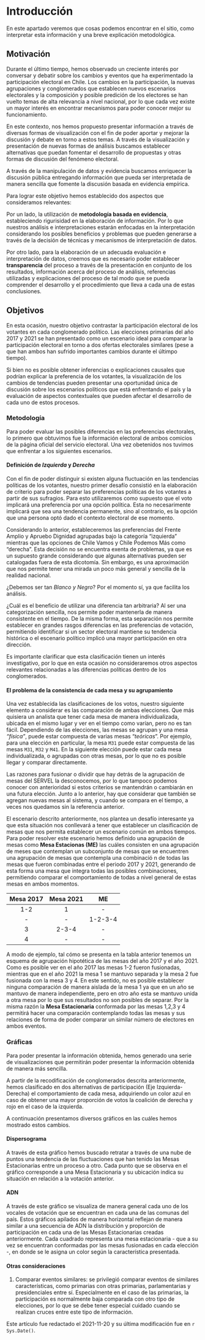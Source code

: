 # Introducción

En este apartado veremos que cosas podemos encontrar en el sitio, como interpretar esta información y una breve explicación metodológica.



## Motivación

Durante el último tiempo, hemos observado un creciente interés por conversar y debatir sobre los cambios y eventos que ha experimentado la participación electoral en Chile. Los cambios en la participación, la nuevas agrupaciones y conglomerados que establecen nuevos escenarios electorales y la composición y posible predición de los electores se han vuelto temas de alta relevancia a nivel nacional, por lo que cada vez existe un mayor interés en encontrar mecanismos para poder conocer mejor su funcionamiento.

En este contexto, nos hemos propuesto presentar información a través de diversas formas de visualización con el fin de poder aportar y mejorar la discusión y debate en torno a estos temas. A través de la visualización y presentación de nuevas formas de análisis buscamos establecer alternativas que puedan fomentar el desarrollo de propuestas y otras formas de discusión del fenómeno electoral. 

A través de la manipulación de datos y evidencia buscamos enriquecer la discusión pública entregando información que pueda ser interpretada de manera sencilla que fomente la discusión basada en evidencia empírica. 

Para lograr este objetivo hemos establecido dos aspectos que consideramos relevantes: 

Por un lado, la utilización de **metodología basada en evidencia**, estableciendo rigurisidad en la elaboración de información. Por lo que nuestros análisis e interpretaciones estarán enfocadas en la interpretación considerando los posibles beneficios y problemas que pueden generarse a través de la decisión de técnicas y mecanismos de interpretación de datos.

Por otro lado, para la elaboración de un adecuada evaluación e interpretación de datos, creemos que es necesario poder establecer **transparencia** del proceso a través de la presentación en conjunto de los resultados, información acerca del proceso de análisis, referencias utilizadas y explicaciones del proceso de tal modo que se pueda comprender el desarrollo y el procedimiento que lleva a cada una de estas conclusiones.


## Objetivos

En esta ocasión, nuestro objetivo contrastar la participación electoral de los votantes en cada conglomerado político. Las elecciones primarias del año 2017 y 2021 se han presentado como un escenario ideal para comparar la participación electoral en torno a dos ofertas electorales similares (pese a que han ambos han sufrido importantes cambios durante el últimpo tiempo). 

Si bien no es posible obtener inferencias o explicaciones causales que podrían explicar la preferencia de los votantes, la visualización de los cambios de tendencias pueden presentar una oportunidad única de discusión sobre los escenarios políticos que está enfrentando el país y la evaluación de aspectos contextuales que pueden afectar el desarrollo de cada uno de estos procesos.

### Metodología

Para poder evaluar las posibles diferencias en las preferencias electorales, lo primero que obtuvimos fue la información electoral de ambos comicios de la página oficial del servicio electoral. Una vez obetenidos nos tuvimos que enfrentar a los siguientes escenarios.


#### Definición de *Izquierda* y *Derecha*

Con el fin de poder distinguir si existen alguna fluctuación en las tendencias políticas de los votantes, nuestro primer desafío consistió en la elaboración de criterio para poder separar las preferencias políticas de los votantes a partir de sus sufragios. Para esto utilizaremos como supuesto que el voto implicará una preferencia por una opción política. Esta no necesarimente implicará que sea una tendencia permanente, sino al contrario, es la opción que una persona optó dado el contexto electoral de ese momento.

Considerando lo anterior, estableceremos las preferencias del Frente Amplio y Apruebo Dignidad agrupadas bajo la categoría "izquierda" mientras que las opciones de Chile Vamos y Chile Podemos Más como "derecha". Esta decisión no se encuentra exenta de problemas, ya que es un supuesto grande considerando que algunas alternativas pueden ser catalogadas fuera de esta dicotomía. Sin embargo, es una aproximación que nos permite tener una mirada un poco más general y sencilla de la realidad nacional.

¿Debemos ser tan *Blanco y Negro*? Por el momento sí, ya que facilita los análisis. 

¿Cuál es el beneficio de utilizar una diferencia tan arbitraria? Al ser una categorización sencilla, nos permite poder mantenerla de manera consistente en el tiempo. De la misma forma, esta separación nos permite establecer en grandes rasgos diferencias en las preferencias de votación, permitiendo identificar si un sector electoral mantiene su tendencia histórica o el escenario político implicó una mayor participación en otra dirección.

Es importante clarificar que esta clasificación tienen un interés investigativo, por lo que en esta ocasión no consideraremos otros aspectos relevantes relacionadas a las diferencias políticas dentro de los conglomerados.


#### El problema de la consistencia de cada mesa y su agrupamiento

Una vez establecida las clasificaciones de los votos, nuestro siguiente elemento a considerar es las comparación de ambas elecciones. Que más quisiera un analista que tener cada mesa de manera individualizada, ubicada en el mismo lugar y ver en el tiempo como varían, pero no es tan fácil. Dependiendo de las elecciones, las mesas se agrupan y una mesa *"física"*, puede estar compuesta de varias mesas "*teóricas*". Por ejemplo, para una elección en particular, la mesa `M31` puede estar compuesta de las mesas `M31`, `M32` y `M41`. En la siguiente elección puede estar cada mesa individualizada, o agrupadas con otras mesas, por lo que no es posible llegar y comparar directamente.

Las razones para fusionar o dividir que hay detrás de la agrupación de mesas del SERVEL la desconocemos, por lo que tampoco podemos conocer con anterioridad si estos criterios se mantendrán o cambiarán en una futura elección. Junto a lo anterior, hay que considerar que también se agregan nuevas mesas al sistema, y cuando se compara en el tiempo, a veces nos quedamos sin la referencia anterior.

El escenario descrito anteriormente, nos plantea un desafío interesante ya que esta situación nos conllevará a tener que establecer un clasificación de mesas que nos permita establecer un escenario común en ambos tiempos. Para poder resolver este escenario hemos definido una agrupación de mesas como **Mesa Estacionas (ME)** las cuáles consisten en una agrupación de meses que contemplan un subconjunto de mesas que se encuentren  una agrupación de mesas que contempla una combinació n de todas las mesas que fueron combinadas entre el periodo 2017 y 2021, generando de esta forma una mesa que integra todas las posibles combinaciones, permitiendo comparar el comportamiento de todas a nivel general de estas mesas en ambos momentos. 

|Mesa 2017|Mesa 2021| ME|
|:--:|:--:|:--:|
|1-2|1|-|
|-|-|1-2-3-4|
|3|2-3-4|-|
|4|-|-|

A modo de ejemplo, tal cómo se presenta en la tabla anterior tenemos un esquema de agrupación hipotética de las mesas del año 2017 y el año 2021. Como es posible ver en el año 2017 las mesas 1-2 fueron fusionadas, mientras que en el año 2021 la mesa 1 se mantuvo separada y la mesa 2 fue fusionada con la mesa 3 y 4. En este sentido, no es posible establecer ninguna comparación de manera aislada de la mesa 1 ya que en un año se mantuvo de manera independiente, pero en otro año esta se mantuvo unida a otra mesa por lo que sus resultados no son posibles de separar. Por la misma razón la **Mesa Estacionaria** conformada por las mesas 1,2,3 y 4 permitirá hacer una comparación contemplando todas las mesas y sus relaciones de forma de poder comparar un similar número de electores en ambos eventos.


### Gráficas

Para poder presentar la información obtenida, hemos generado una serie de visualizaciones que permitirán poder presentar la información obtenida de manera más sencilla. 

A partir de la recodificación de conglomerados descrita anteriormente, hemos clasificado en dos alternativas de participación (Eje Izquierda-Derecha) el comportamiento de cada mesa, adquiriendo un color azul en caso de obtener una mayor proporción de votos la coalición de derecha y rojo en el caso de la izquierda.

A continuación presentamos diversos gráficos en las cuáles hemos mostrado estos cambios.

#### Dispersograma

A través de esta gráfico hemos buscado retratar a través de una nube de puntos una tendencia de las fluctuaciones que han tenido las Mesas Estacionarias entre un proceso a otro. Cada punto que se observa en el gráfico corresponde a una Mesa Estacionaria y su ubicación indica su situación en relación a la votación anterior.

#### ADN

A través de este gráfico se visualiza de manera general cada uno de los vocales de votación que se encuentran en cada una de las comunas del país. Estos gráficos apilados de manera horizontal reflejan de manera similar a una secuencia de ADN la distribución y proporción de participación en cada una de las Mesas Estacionarias creadas anteriormente. Cada cuadrado representa una mesa estacionaria - que a su vez se encuentran conformadas por las mesas fusionadas en cada elección -, en donde se le asigna un color según la característica presentada.

<!-- #### Lollipop -->

<!-- En contraste a los gráficos presentados anteriormente y considerando la gran cantidad de Mesas Estacionarias a nivel regional y comunal, presentaremos gráficos más acotados que busquen enfocar la información a sectores y elementos que consideremos relevantes de explorar.  -->

<!-- Por lo mismo, a través de estos gráfico pretendemos presentar algunas comunas o sectores de interés, en conjunto a sus variaciones o tendencias en relación a la elección u otra. -->

<!-- #### Dumbbell -->

<!-- De la misma forma que en los gráficos de tendencias señalados anteriormente, también se quiso explorar la comparación de tendencias de ciertos sectores en dos elecciones diferentes, por lo que a través de estos gráficos buscaremos identificar la cantidad de votos de cada sector con el fin de poder identificar la fluctuación en contraste con otras comunas o sectores de interés. -->


#### Otras consideraciones


1. Comparar eventos similares: se privilegió comparar eventos de similares características, como primarias con otras primarias, parlamentarias y presidenciales entre sí. Especialmente en el caso de las primarias, la participación es normalmente baja comparada con otro tipo de elecciones, por lo que se debe tener especial cuidado cuando se realizan cruces entre este tipo de información.



::: {.infobox data-latex=""}

Este artículo fue redactado el 2021-11-20 y su última modificación fue en `r Sys.Date()`.

:::
